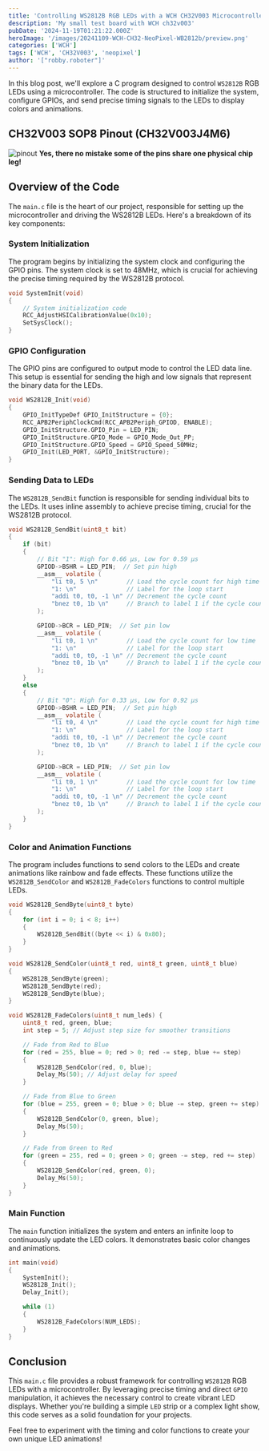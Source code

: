 ```yaml
---
title: 'Controlling WS2812B RGB LEDs with a WCH CH32V003 Microcontroller'
description: 'My small test board with WCH ch32v003'
pubDate: '2024-11-19T01:21:22.000Z'
heroImage: '/images/20241109-WCH-CH32-NeoPixel-WB2812b/preview.png'
categories: ['WCH']
tags: ['WCH', 'CH32V003', 'neopixel']
author: '["robby.roboter"]'
---
```


In this blog post, we'll explore a C program designed to control `WS2812B` RGB LEDs using a microcontroller. The code is structured to initialize the system, configure GPIOs, and send precise timing signals to the LEDs to display colors and animations.

## CH32V003 SOP8 Pinout (CH32V003J4M6)
![pinout](/images/20241109-WCH-CH32-NeoPixel-WB2812b/pinout.webp)
__Yes, there no mistake some of the pins share one physical chip leg!__

## Overview of the Code

The `main.c` file is the heart of our project, responsible for setting up the microcontroller and driving the WS2812B LEDs. Here's a breakdown of its key components:

### System Initialization

The program begins by initializing the system clock and configuring the GPIO pins. The system clock is set to 48MHz, which is crucial for achieving the precise timing required by the WS2812B protocol.

```c
void SystemInit(void)
{
    // System initialization code
    RCC_AdjustHSICalibrationValue(0x10);
    SetSysClock();
}
```

### GPIO Configuration

The GPIO pins are configured to output mode to control the LED data line. This setup is essential for sending the high and low signals that represent the binary data for the LEDs.

```c
void WS2812B_Init(void)
{
    GPIO_InitTypeDef GPIO_InitStructure = {0};
    RCC_APB2PeriphClockCmd(RCC_APB2Periph_GPIOD, ENABLE);
    GPIO_InitStructure.GPIO_Pin = LED_PIN;
    GPIO_InitStructure.GPIO_Mode = GPIO_Mode_Out_PP;
    GPIO_InitStructure.GPIO_Speed = GPIO_Speed_50MHz;
    GPIO_Init(LED_PORT, &GPIO_InitStructure);
}
```

### Sending Data to LEDs

The `WS2812B_SendBit` function is responsible for sending individual bits to the LEDs. It uses inline assembly to achieve precise timing, crucial for the WS2812B protocol.

```c
void WS2812B_SendBit(uint8_t bit)
{
    if (bit)
    {
        // Bit "1": High for 0.66 µs, Low for 0.59 µs
        GPIOD->BSHR = LED_PIN;  // Set pin high
        __asm__ volatile (
            "li t0, 5 \n"        // Load the cycle count for high time
            "1: \n"              // Label for the loop start
            "addi t0, t0, -1 \n" // Decrement the cycle count
            "bnez t0, 1b \n"     // Branch to label 1 if the cycle count is not zero
        );

        GPIOD->BCR = LED_PIN;  // Set pin low
        __asm__ volatile (
            "li t0, 1 \n"        // Load the cycle count for low time
            "1: \n"              // Label for the loop start
            "addi t0, t0, -1 \n" // Decrement the cycle count
            "bnez t0, 1b \n"     // Branch to label 1 if the cycle count is not zero
        );
    }
    else
    {
        // Bit "0": High for 0.33 µs, Low for 0.92 µs
        GPIOD->BSHR = LED_PIN;  // Set pin high
        __asm__ volatile (
            "li t0, 4 \n"        // Load the cycle count for high time
            "1: \n"              // Label for the loop start
            "addi t0, t0, -1 \n" // Decrement the cycle count
            "bnez t0, 1b \n"     // Branch to label 1 if the cycle count is not zero
        );

        GPIOD->BCR = LED_PIN;  // Set pin low
        __asm__ volatile (
            "li t0, 1 \n"        // Load the cycle count for low time
            "1: \n"              // Label for the loop start
            "addi t0, t0, -1 \n" // Decrement the cycle count
            "bnez t0, 1b \n"     // Branch to label 1 if the cycle count is not zero
        );
    }
}
```

### Color and Animation Functions

The program includes functions to send colors to the LEDs and create animations like rainbow and fade effects. These functions utilize the `WS2812B_SendColor` and `WS2812B_FadeColors` functions to control multiple LEDs.

```c
void WS2812B_SendByte(uint8_t byte)
{
    for (int i = 0; i < 8; i++)
    {
        WS2812B_SendBit((byte << i) & 0x80);
    }
}

void WS2812B_SendColor(uint8_t red, uint8_t green, uint8_t blue)
{
    WS2812B_SendByte(green);
    WS2812B_SendByte(red);
    WS2812B_SendByte(blue);
}

void WS2812B_FadeColors(uint8_t num_leds) {
    uint8_t red, green, blue;
    int step = 5; // Adjust step size for smoother transitions

    // Fade from Red to Blue
    for (red = 255, blue = 0; red > 0; red -= step, blue += step)
    {
        WS2812B_SendColor(red, 0, blue);
        Delay_Ms(50); // Adjust delay for speed
    }

    // Fade from Blue to Green
    for (blue = 255, green = 0; blue > 0; blue -= step, green += step)
    {
        WS2812B_SendColor(0, green, blue);
        Delay_Ms(50);
    }

    // Fade from Green to Red
    for (green = 255, red = 0; green > 0; green -= step, red += step)
    {
        WS2812B_SendColor(red, green, 0);
        Delay_Ms(50);
    }
}
```

### Main Function

The `main` function initializes the system and enters an infinite loop to continuously update the LED colors. It demonstrates basic color changes and animations.

```c
int main(void)
{
    SystemInit();
    WS2812B_Init();
	Delay_Init();

    while (1)
    {
        WS2812B_FadeColors(NUM_LEDS);
    }
}
```

## Conclusion

This `main.c` file provides a robust framework for controlling `WS2812B` RGB LEDs with a microcontroller.
By leveraging precise timing and direct `GPIO` manipulation, it achieves the necessary control to create vibrant LED displays.
Whether you're building a simple `LED` strip or a complex light show, this code serves as a solid foundation for your projects.

Feel free to experiment with the timing and color functions to create your own unique LED animations!
